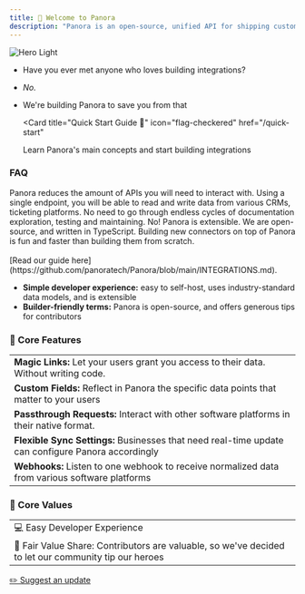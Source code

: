 ```yaml
---
title: 🌼 Welcome to Panora
description: "Panora is an open-source, unified API for shipping customer-facing integrations"
---
```


<img
  className="block dark:hidden"
  src="/images/panora.png"
  alt="Hero Light"
/>

- Have you ever met anyone who loves building integrations? 
- *No.* 
- We're building Panora to save you from that

  <Card
    title="Quick Start Guide 🚀"
    icon="flag-checkered"
    href="/quick-start"
  >
    Learn Panora's main concepts and start building integrations
  </Card>


### FAQ
<AccordionGroup>
  <Accordion title="How does Panora speeds up the process of building integrations?">
    Panora reduces the amount of APIs you will need to interact with. Using a single endpoint, you will be able to read and write data from various CRMs, ticketing platforms. No need to go through endless cycles of documentation exploration, testing and maintaining.
  </Accordion>

  <Accordion title="Am I limited to Panora's supported integrations?">
    No! Panora is extensible. We are open-source, and written in TypeScript. 
    Building new connectors on top of Panora is fun and faster than building them from scratch.<br></br>[Read our guide here](https://github.com/panoratech/Panora/blob/main/INTEGRATIONS.md).
  </Accordion>

</AccordionGroup>


- **Simple developer experience:** easy to self-host, uses industry-standard data models, and is extensible
- **Builder-friendly terms:** Panora is open-source, and offers generous tips for contributors


### 🔮 Core Features  

|                    |
|---------------------------|
| **Magic Links:** Let your users grant you access to their data. Without writing code.              |
| **Custom Fields:** Reflect in Panora the specific data points that matter to your users            |
| **Passthrough Requests:** Interact with other software platforms in their native format.      | 
| **Flexible Sync Settings:** Businesses that need real-time update can configure Panora accordingly    |
| **Webhooks:** Listen to one webhook to receive normalized data from various software platforms                  |


### 🤝 Core Values

|                                           |
|-------------------------------------------|
| 💻 Easy Developer Experience               |
| 🫡 Fair Value Share: Contributors are valuable, so we've decided to let our community tip our heroes |



[✏️ Suggest an update](https://tally.so/r/mRD1QQ?feedback_source=welcome)



